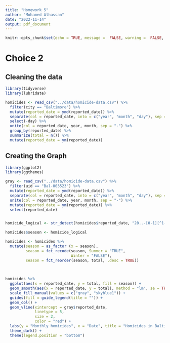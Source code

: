 ```yaml
---
title: "Homework 5"
author: "Mohamed Alhassan"
date: "2022-11-14"
output: pdf_document
---
```


```r
knitr::opts_chunk$set(echo = TRUE, message =  FALSE, warning =  FALSE, error = FALSE)
```


# Choice 2

## Cleaning the data

```r
library(tidyverse)
library(lubridate)

homicides <- read_csv("../data/homicide-data.csv") %>% 
  filter(city == "Baltimore") %>% 
  mutate(reported_date = ymd(reported_date)) %>% 
  separate(col = reported_date, into = c("year", "month", "day"), sep = "-") %>% 
  select(-day) %>%
  unite(col = reported_date, year, month, sep = "-") %>% 
  group_by(reported_date) %>% 
  summarize(total = n()) %>% 
  mutate(reported_date = ym(reported_date))
```

## Creating the Graph

```r
library(ggplot2)
library(ggthemes)

gray <- read_csv("../data/homicide-data.csv") %>% 
  filter(uid == "Bal-003523") %>%
  mutate(reported_date = ymd(reported_date)) %>% 
  separate(col = reported_date, into = c("year", "month", "day"), sep = "-") %>% 
  unite(col = reported_date, year, month, sep = "-") %>% 
  mutate(reported_date = ym(reported_date)) %>% 
  select(reported_date) 


homicide_logical <- str_detect(homicides$reported_date, "20..-[0-1][^1-4]")

homicides$season <- homicide_logical

homicides <- homicides %>%
  mutate(season = as_factor (x = season),
         season = fct_recode(season, Summer = "TRUE",
                             Winter = "FALSE"),
         season = fct_reorder(season, total, .desc = TRUE))

  
  
homicides %>%
  ggplot(aes(x = reported_date, y = total, fill = season)) +
  geom_smooth(aes(x = reported_date, y = total), method = "lm", se = TRUE) +
  scale_fill_manual(values = c("gray", "skyblue1")) +
  guides(fill = guide_legend(title = "")) +
  geom_col() +
  geom_vline(xintercept = gray$reported_date,
             linetype = 5,
             size = 2,
             color = "red") +
  labs(y = "Monthly homicides", x = "Date", title = "Homicides in Baltimore, MD") +
  theme_dark() +
  theme(legend.position = "bottom") 

```

